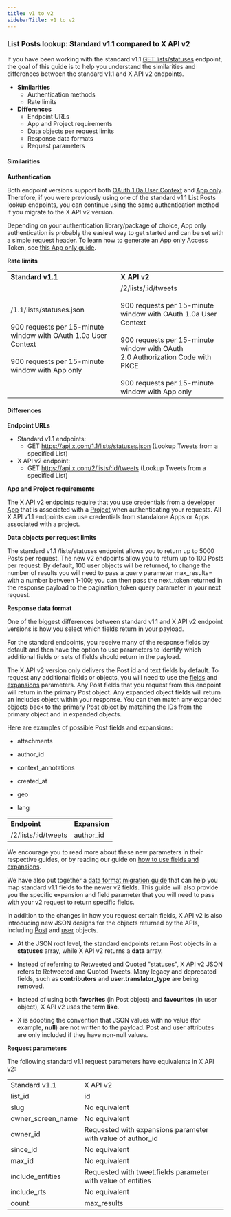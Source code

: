 ---
title: v1 to v2
sidebarTitle: v1 to v2
---


### List Posts lookup: Standard v1.1 compared to X API v2

If you have been working with the standard v1.1 [GET lists/statuses](https://developer.twitter.com/en/docs/twitter-api/v1/accounts-and-users/create-manage-lists/api-reference/get-lists-statuses) endpoint, the goal of this guide is to help you understand the similarities and differences between the standard v1.1 and X API v2 endpoints.

* **Similarities**
    * Authentication methods
    * Rate limits
* **Differences**
    * Endpoint URLs
    * App and Project requirements
    * Data objects per request limits
    * Response data formats
    * Request parameters

#### Similarities

**Authentication**

Both endpoint versions support both [OAuth 1.0a User Context](https://developer.twitter.com/content/developer-twitter/resources/fundamentals/authentication) and [App only](https://developer.twitter.com/content/developer-twitter/en/docs/authentication/oauth-2-0). Therefore, if you were previously using one of the standard v1.1 List Posts lookup endpoints, you can continue using the same authentication method if you migrate to the X API v2 version.

Depending on your authentication library/package of choice, App only authentication is probably the easiest way to get started and can be set with a simple request header. To learn how to generate an App only Access Token, see [this App only guide](https://developer.twitter.com/en/docs/basics/authentication/overview/application-only).

**Rate limits**

|     |     |
| :--- | :--- |
| **Standard v1.1** | **X API v2** |
| /1.1/lists/statuses.json<br/><br/>900 requests per 15-minute window with OAuth 1.0a User Context<br/><br/>900 requests per 15-minute window with App only | /2/lists/:id/tweets<br/><br/>900 requests per 15-minute window with OAuth 1.0a User Context<br/><br/>900 requests per 15-minute window with OAuth 2.0 Authorization Code with PKCE<br/><br/>900 requests per 15-minute window with App only |

#### Differences

**Endpoint URLs**

* Standard v1.1 endpoints:
    * GET https://api.x.com/1.1/lists/statuses.json
        (Lookup Tweets from a specified List)
* X API v2 endpoint:
    * GET https://api.x.com/2/lists/:id/tweets
        (Lookup Tweets from a specified List)

**App and Project requirements**

The X API v2 endpoints require that you use credentials from a [developer App](https://developer.twitter.com/en/docs/apps) that is associated with a [Project](https://developer.twitter.com/en/docs/projects) when authenticating your requests. All X API v1.1 endpoints can use credentials from standalone Apps or Apps associated with a project.

**Data objects per request limits**

The standard v1.1 /lists/statuses endpoint allows you to return up to 5000 Posts per request. The new v2 endpoints allow you to return up to 100 Posts per request. By default, 100 user objects will be returned, to change the number of results you will need to pass a query parameter max_results= with a number between 1-100; you can then pass the next_token returned in the response payload to the pagination_token query parameter in your next request.

**Response data format**

One of the biggest differences between standard v1.1 and X API v2 endpoint versions is how you select which fields return in your payload.

For the standard endpoints, you receive many of the response fields by default and then have the option to use parameters to identify which additional fields or sets of fields should return in the payload.

The X API v2 version only delivers the Post id and text fields by default. To request any additional fields or objects, you will need to use the [fields](https://developer.twitter.com/en/docs/twitter-api/fields/content/developer-twitter/en/docs/twitter-api/fields) and [expansions](https://developer.twitter.com/en/docs/twitter-api/fields/content/developer-twitter/en/docs/twitter-api/expansions) parameters. Any Post fields that you request from this endpoint will return in the primary Post object. Any expanded object fields will return an includes object within your response. You can then match any expanded objects back to the primary Post object by matching the IDs from the primary object and in expanded objects. 

Here are examples of possible Post fields and expansions:

* attachments

* author_id

* context_annotations

* created_at

* geo

* lang


|     |     |
| :--- | :--- |
| **Endpoint** | **Expansion** |
| /2/lists/:id/tweets | author_id |

We encourage you to read more about these new parameters in their respective guides, or by reading our guide on [how to use fields and expansions](https://developer.twitter.com/en/docs/twitter-api/data-dictionary/using-fields-and-expansions). 

We have also put together a [data format migration guide](https://developer.twitter.com/en/docs/twitter-api/migrate/data-formats/standard-v1-1-to-v2) that can help you map standard v1.1 fields to the newer v2 fields. This guide will also provide you the specific expansion and field parameter that you will need to pass with your v2 request to return specific fields. 

In addition to the changes in how you request certain fields, X API v2 is also introducing new JSON designs for the objects returned by the APIs, including [Post](https://developer.twitter.com/en/docs/twitter-api/data-dictionary/object-model/tweet) and [user](https://developer.twitter.com/en/docs/twitter-api/data-dictionary/object-model/user) objects.

* At the JSON root level, the standard endpoints return Post objects in a **statuses** array, while X API v2 returns a **data** array. 

* Instead of referring to Retweeted and Quoted "statuses", X API v2 JSON refers to Retweeted and Quoted Tweets. Many legacy and deprecated fields, such as **contributors** and **user.translator_type** are being removed. 

* Instead of using both **favorites** (in Post object) and **favourites** (in user object), X API v2 uses the term **like**.

* X is adopting the convention that JSON values with no value (for example, **null**) are not written to the payload. Post and user attributes are only included if they have non-null values.
     


**Request parameters**

The following standard v1.1 request parameters have equivalents in X API v2:

|     |     |
| :--- | :--- |
| Standard v1.1 | X API v2 |
| list_id | id  |
| slug | No equivalent |
| owner\_screen\_name | No equivalent |
| owner_id | Requested with expansions parameter with value of author_id |
| since_id | No equivalent |
| max_id | No equivalent |
| include_entities | Requested with tweet.fields parameter with value of entities |
| include_rts | No equivalent |
| count | max_results |
